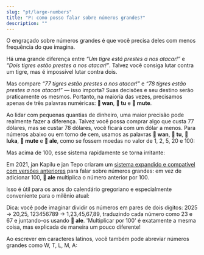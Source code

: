 ```yaml
---
slug: "pt/large-numbers"
title: "P: como posso falar sobre números grandes?"
description: ""
---
```



O engraçado sobre números grandes é que você precisa deles com menos frequência do que imagina.

Há uma grande diferença entre *“Um tigre está prestes a nos atacar!”* e *“Dois tigres estão prestes a nos atacar!”*. Talvez você consiga lutar contra um tigre, mas é impossível lutar contra dois.

Mas compare *“77 tigres estão prestes a nos atacar!”* e *“78 tigres estão prestes a nos atacar!”* — isso importa? Suas decisões e seu destino serão praticamente os mesmos. Portanto, na maioria das vezes, precisamos apenas de três palavras numéricas: **󱥳 wan**, **󱥮 tu** e **󱤼 mute**.

Ao lidar com pequenas quantias de dinheiro, uma maior precisão pode realmente fazer a diferença. Talvez você possa comprar algo que custa 77 dólares, mas se custar 78 dólares, você ficará com um dólar a menos. Para números abaixo ou em torno de cem, usamos as palavras **󱥳 wan**, **󱥮 tu**, **󱤭 luka**, **󱤼 mute** e **󱤄 ale**, como se fossem moedas no valor de 1, 2, 5, 20 e 100:

<List>
    <Sentence sl="mute mute mute luka luka luka tu wan" m="78 (= 20 + 20 + 20 + 5 + 5 + 5 + 2 + 1)" />
</List>

Mas acima de 100, esse sistema rapidamente se torna irritante:

<List>
    <Sentence sl="ale ale ale ale ale ale ale ale ale ale ale ale ale ale ale" m="1500 (= 100 + 100 + 100 + ...)" />
</List>

Em 2021, jan Kapilu e jan Tepo criaram um [sistema expandido e compatível com versões anteriores](https://sona.pona.la/wiki/nasin_nanpa_pona) para falar sobre números grandes: em vez de adicionar 100, **󱤄 ale** multiplica o número anterior por 100.

<List>
    <Sentence sl="luka luka luka ale" m="1500 (= (5 + 5 + 5) * 100)" />
</List>

Isso é útil para os anos do calendário gregoriano e especialmente conveniente para o milênio atual:

<List>
    <Sentence sl="mute ale mute luka" m="2025 (= 20 * 100 + 20 + 5)" />
</List>

Dica: você pode imaginar dividir os números em pares de dois dígitos: 2025 -> 20,25, 123456789 -> 1,23,45,67,89, traduzindo cada número como 23 e 67 e juntando-os usando **󱤄 ale**. 'Multiplicar por 100' é exatamente a mesma coisa, mas explicada de maneira um pouco diferente!

Ao escrever em caracteres latinos, você também pode abreviar números grandes como W, T, L, M, A:

<List>
    <Sentence sp="󱥫󱥜󱤽󱤭󱤭󱤭󱥮󱥮󱤄󱤼󱤭󱤭󱤭󱥮󱥮󱤡<br />󱥫󱤺󱤽󱤭󱥮󱥮󱤡<br />󱥫󱥤󱤽󱥳󱤡<br />󱤰󱦐󱥨󱥇󱥣󱤍󱦑<br />󱤧󱤖󱥱󱤉󱤰󱦐󱥎󱥄󱥖󱥱󱤟󱤈󱦑<br />" sl="tenpo sike #LLLTTAMLLLTT la, tenpo mun #LTT la, tenpo suno #W la, ma Tosi li kama utala e ma Posuka." m="Em 1º de setembro de 1939, a Alemanha invadiu a Polônia." />
</List>
